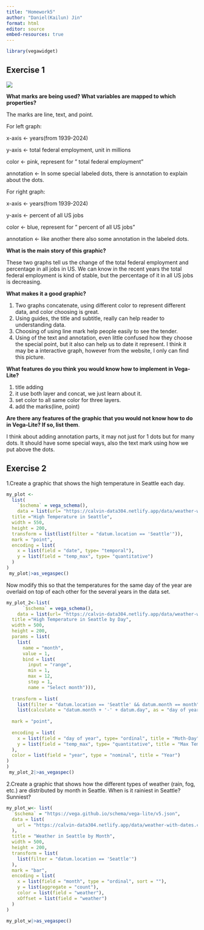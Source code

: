 ```yaml
---
title: "Homework5"
author: "Daniel(Kailun) Jin"
format: html
editor: source
embed-resources: true
---
```


```r
library(vegawidget)
```

## Exercise 1

![](https://i.redd.it/73ql2m0qsjhe1.png)

**What marks are being used? What variables are mapped to which properties?**

The marks are line, text, and point.

For left graph:

x-axis \<- years(from 1939-2024)

y-axis \<- total federal employment, unit in millions

color \<- pink, represent for " total federal employment"

annotation \<- In some special labeled dots, there is annotation to explain about the dots.

For right graph:

x-axis \<- years(from 1939-2024)

y-axis \<- percent of all US jobs

color \<- blue, represent for " percent of all US jobs"

annotation \<- like another there also some annotation in the labeled dots.

**What is the main story of this graphic?**

These two graphs tell us the change of the total federal employment and percentage in all jobs in US. We can know in the recent years the total federal employment is kind of stable, but the percentage of it in all US jobs is decreasing.

**What makes it a good graphic?**

1.  Two graphs concatenate, using different color to represent different data, and color choosing is great.
2.  Using guides, the title and subtitle, really can help reader to understanding data.
3.  Choosing of using line mark help people easily to see the tender.
4.  Using of the text and annotation, even little confused how they choose the special point, but it also can help us to date it represent. I think it may be a interactive graph, however from the website, I only can find this picture.

**What features do you think you would know how to implement in Vega-Lite?**

1.  title adding
2.  it use both layer and concat, we just learn about it.
3.  set color to all same color for three layers.
4.  add the marks(line, point)

**Are there any features of the graphic that you would not know how to do in Vega-Lite? If so, list them**.

I think about adding annotation parts, it may not just for 1 dots but for many dots. It should have some special ways, also the text mark using how we put above the dots.

## Exercise 2

1.Create a graphic that shows the high temperature in Seattle each day.

```r
my_plot <-
  list(
    `$schema` = vega_schema(),
    data = list(url= "https://calvin-data304.netlify.app/data/weather-with-dates.csv"),
  title ="High Temperature in Seattle",
  width = 550,
  height = 200,
  transform = list(list(filter = "datum.location == 'Seattle'")),
  mark = "point",
  encoding = list(
    x = list(field = "date", type= "temporal"),
    y = list(field = "temp_max", type= "quantitative")
  )
)
 my_plot|>as_vegaspec()
```

Now modify this so that the temperatures for the same day of the year are overlaid on top of each other for the several years in the data set.

```r
my_plot_2<-list(
      `$schema` = vega_schema(),
    data = list(url= "https://calvin-data304.netlify.app/data/weather-with-dates.csv"),
  title ="High Temperature in Seattle by Day",
  width = 500,
  height = 200,
  params = list(
    list(
      name = "month",
      value = 1,
      bind = list(
        input = "range",
        min = 1,
        max = 12,
        step = 1,
        name = "Select month"))),
  
  transform = list(
    list(filter = "datum.location == 'Seattle' && datum.month == month"),
    list(calculate = "datum.month + '-' + datum.day", as = "day of year" )),
  
  mark = "point",
  
  encoding = list(
    x = list(field = "day of year", type= "ordinal", title = "Moth-Day", sort = ""),
    y = list(field = "temp_max", type= "quantitative", title = "Max Temperature (°C)", scale = list(domain = list(-5,37))
  ),
  color = list(field = "year", type = "nominal", title = "Year")
)
)
 my_plot_2|>as_vegaspec()
```

2.Create a graphic that shows how the different types of weather (rain, fog, etc.) are distributed by month in Seattle. When is it rainiest in Seattle? Sunniest?

```r
my_plot_w<- list(
  `$schema` = "https://vega.github.io/schema/vega-lite/v5.json",
  data = list(
    url = "https://calvin-data304.netlify.app/data/weather-with-dates.csv"
  ),
  title = "Weather in Seattle by Month",
  width = 500,
  height = 200,
  transform = list(
    list(filter = "datum.location == 'Seattle'")
  ),
  mark = "bar",
  encoding = list(
    x = list(field = "month", type = "ordinal", sort = ""),
    y = list(aggregate = "count"),
    color = list(field = "weather"),
    xOffset = list(field = "weather")
  )
)

my_plot_w|>as_vegaspec()
```
